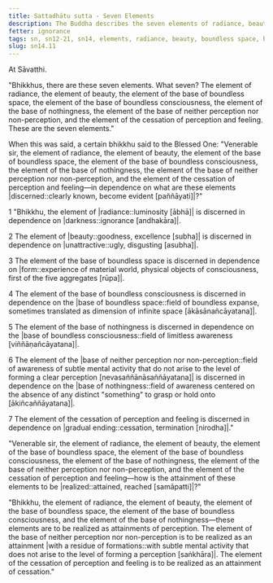 ```yaml
---
title: Sattadhātu sutta - Seven Elements
description: The Buddha describes the seven elements of radiance, beauty, boundless space, boundless consciousness, nothingness, neither perception nor non-perception, and cessation of perception and feeling, and how they can be discerned and realized.
fetter: ignorance
tags: sn, sn12-21, sn14, elements, radiance, beauty, boundless space, boundless consciousness, nothingness, neither perception nor non-perception, cessation, discernment, realize, attainment, wisdom
slug: sn14.11
---
```


At Sāvatthi.

"Bhikkhus, there are these seven elements. What seven? The element of radiance, the element of beauty, the element of the base of boundless space, the element of the base of boundless consciousness, the element of the base of nothingness, the element of the base of neither perception nor non-perception, and the element of the cessation of perception and feeling. These are the seven elements."

When this was said, a certain bhikkhu said to the Blessed One: "Venerable sir, the element of radiance, the element of beauty, the element of the base of boundless space, the element of the base of boundless consciousness, the element of the base of nothingness, the element of the base of neither perception nor non-perception, and the element of the cessation of perception and feeling—in dependence on what are these elements |discerned::clearly known, become evident [paññāyati]|?"

1 "Bhikkhu, the element of |radiance::luminosity [ābhā]| is discerned in dependence on |darkness::ignorance [andhakāra]|.

2 The element of |beauty::goodness, excellence [subha]| is discerned in dependence on |unattractive::ugly, disgusting [asubha]|.

3 The element of the base of boundless space is discerned in dependence on |form::experience of material world, physical objects of consciousness, first of the five aggregates [rūpa]|.

4 The element of the base of boundless consciousness is discerned in dependence on the |base of boundless space::field of boundless expanse, sometimes translated as dimension of infinite space [ākāsānañcāyatana]|.

5 The element of the base of nothingness is discerned in dependence on the |base of boundless consciousness::field of limitless awareness [viññāṇañcāyatana]|.

6 The element of the |base of neither perception nor non-perception::field of awareness of subtle mental activity that do not arise to the level of forming a clear perception [nevasaññānāsaññāyatana]| is discerned in dependence on the |base of nothingness::field of awareness centered on the absence of any distinct "something" to grasp or hold onto [ākiñcaññāyatana]|.

7 The element of the cessation of perception and feeling is discerned in dependence on |gradual ending::cessation, termination [nirodha]|."

"Venerable sir, the element of radiance, the element of beauty, the element of the base of boundless space, the element of the base of boundless consciousness, the element of the base of nothingness, the element of the base of neither perception nor non-perception, and the element of the cessation of perception and feeling—how is the attainment of these elements to be |realized::attained, reached [samāpatti]|?"

"Bhikkhu, the element of radiance, the element of beauty, the element of the base of boundless space, the element of the base of boundless consciousness, and the element of the base of nothingness—these elements are to be realized as attainments of perception. The element of the base of neither perception nor non-perception is to be realized as an attainment |with a residue of formations::with subtle mental activity that does not arise to the level of forming a perception [saṅkhāra]|. The element of the cessation of perception and feeling is to be realized as an attainment of cessation."